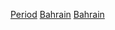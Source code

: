 {{Catnav|頁面分類|各種主題的頁面分類|按國家分類|各國歷史|巴林歷史}}
{{Catnav|頁面分類|历史|各國歷史|巴林歷史}}
{{Catnav|頁面分類|历史|各區域的歷史|亞洲歷史|巴林歷史}}

[[Category:巴林歷史|Period]]
[[Category:各國各時期歷史|Bahrain]]
[[Category:依時期劃分的中東歷史|Bahrain]]